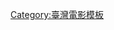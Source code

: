 {{Navbox 
| name = 台灣影展
| title = [[:Category:臺灣影展|臺灣影展]]
| state = {{{state|autocollapse}}}
| bodyclass = hlist
| above =
*[[全球影展列表|影展列表]]
*[[:Category:台灣電影|台灣電影]]

| group1 = 國際觀摩
| list1 =
*[[台北金馬影展]]
**[[金馬國際影展]]
**[[金馬奇幻影展]]
**[[金馬經典影展]]
*[[台北電影節]]
*[[高雄電影節]]
*[[桃園電影節]]
*[[南方影展]]
*[[新北電影節]]（2014年停辦）

| group2 = 動畫
| list2 =
*[[臺中國際動畫影展]]
*[[台灣國際動畫影展]]（2008年停辦）

| group3 = 紀錄片
| list3 =
*[[台灣國際紀錄片影展]]
*[[嘉義國際藝術紀錄影展]]

| group4 = 學生
| list4 =
*[[青春影展]]
*[[螺絲起子國際學生短片創作影展]]

| group5 = 區域
| list5 =
*[[金甘蔗影展]]
*[[兩岸電影展]]
*[[台灣國際民族誌影展]]

| group6 = 性別
| list6 =
*[[台灣國際女性影展]]
*[[台灣國際酷兒影展]]
}}<noinclude>
[[Category:臺灣電影模板]]
</noinclude>